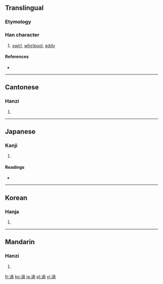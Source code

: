 {{also|涡}}
==Translingual==

===Etymology===
{{Han compound|水|咼|c1=s|c2=p|t1=water|ls=psc}}

===Han character===
{{Han char|rn=85|rad=水|as=09|sn=12|four=3712<sub>7</sub>|canj=水月月口 (EBBR)}}

# [[swirl]], [[whirlpool]], [[eddy]]

====References====
* {{Han ref|kx=0634.070|dkj=17771|dj=1041.040|hdz=31651.030|uh=6E26|ud=28198|bh=B4F5|bd=46325}}

----

==Cantonese==

===Hanzi===
{{yue-hanzi|jyut=|y=gwo1, wo1}}

# {{defn|Cantonese}}

----

==Japanese==

===Kanji===
{{ja-kanji|grade=c|rs=水09}}

# {{defn|Japanese}}

====Readings====
* {{ja-readings|on=[[か]] (ka)|kun=[[うず]] (uzu)}}

----

==Korean==

===Hanja===
{{ko-hanja|hangeul=와|eumhun=|rv=wa|mr=wa|y=wa}}

# {{defn|Korean}}

----

==Mandarin==

===Hanzi===
{{cmn-hanzi|sim=涡|pin=[[guō]] ([[guo1]]), [[wō]] ([[wo1]])|wg=kuo<sup>1</sup>, wo<sup>1</sup>}}

# {{defn|Mandarin}}

[[fr:渦]]
[[ko:渦]]
[[ja:渦]]
[[pl:渦]]
[[vi:渦]]